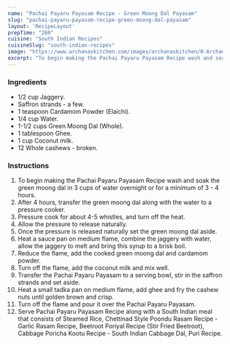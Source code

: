 ---
name: "Pachai Payaru Payasam Recipe - Green Moong Dal Payasam"
slug: "pachai-payaru-payasam-recipe-green-moong-dal-payasam"
layout: 'RecipeLayout'
prepTime: "260"
cuisine: "South Indian Recipes"
cuisineSlug: "south-indian-recipes"
image: "https://www.archanaskitchen.com/images/archanaskitchen/0-Archanas-Kitchen-Recipes/2020/Green_Moong_Dal_Payasam_-_Pacha_Payaru_Payasam_8_1600.jpg"
excerpt: "To begin making the Pachai Payaru Payasam Recipe wash and soak the green moong dal in 3 cups of water overnight or for a minimum of 3 - 4 hours"
---

### Ingredients

- 1/2 cup Jaggery.
- Saffron strands - a few.
- 1 teaspoon Cardamom Powder (Elaichi).
- 1/4 cup Water.
- 1-1/2 cups Green Moong Dal (Whole).
- 1 tablespoon Ghee.
- 1 cup Coconut milk.
- 12 Whole cashews - broken.

### Instructions

1. To begin making the Pachai Payaru Payasam Recipe wash and soak the green moong dal in 3 cups of water overnight or for a minimum of 3 - 4 hours.
1. After 4 hours, transfer the green moong dal along with the water to a pressure cooker.
1. Pressure cook for about 4-5 whistles, and turn off the heat.
1. Allow the pressure to release naturally.
1. Once the pressure is released naturally set the green moong dal aside.
1. Heat a sauce pan on medium flame, combine the jaggery with water, allow the jaggery to melt and bring this syrup to a brisk boil.
1. Reduce the flame, add the cooked green moong dal and cardamom powder.
1. Turn off the flame, add the coconut milk and mix well.
1. Transfer the Pachai Payaru Payasam to a serving bowl, stir in the saffron strands and set aside.
1. Heat a small tadka pan on medium flame, add ghee and fry the cashew nuts until golden brown and crisp.
1. Turn off the flame and pour it over the Pachai Payaru Payasam.
1. Serve Pachai Payaru Payasam Recipe along with a South Indian meal that consists of Steamed Rice, Chettinad Style Poondu Rasam Recipe - Garlic Rasam Recipe, Beetroot Poriyal Recipe (Stir Fried Beetroot), Cabbage Poricha Kootu Recipe - South Indian Cabbage Dal, Puri Recipe.
